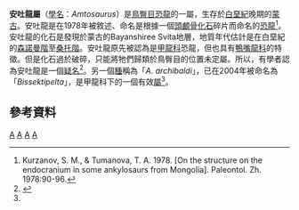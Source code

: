 {{Automatic Taxobox
| taxon = Amtosaurus
| status = FOSSIL
| fossil_range = {{fossilrange|90|earliest=98|latest=83}}[[白堊紀|白堊紀]]
| image = 
| image_caption = 
| authority = Kurzanov & Tumanova, 1978
| type_species = '''巨大安吐龍<br>''Amtosaurus magnus'''''
| type_species_authority = Kurzanov & Tumanova, 1978 
}}

'''安吐龍屬'''（[[學名|學名]]：''Amtosaurus''）是[[鳥臀目|鳥臀目]][[恐龍|恐龍]]的一屬，生存於[[白堊紀|白堊紀]]晚期的[[蒙古|蒙古]]。安吐龍是在1978年被敘述、命名是根據一個[[頭顱骨|頭顱骨]][[化石|化石]]碎片而命名的[[恐龍|恐龍]]<ref name="kurzanov1978">Kurzanov, S. M., & Tumanova, T. A. 1978. [On the structure on the endocranium in some ankylosaurs from Mongolia]. Paleontol. Zh. 1978:90-96.</ref>。安吐龍的化石是發現於蒙古的Bayanshiree Svita地層，地質年代估計是在白堊紀的[[森諾曼階|森諾曼階]]至[[桑托階|桑托階]]。安吐龍原先被認為是[[甲龍科|甲龍科]]恐龍，但也具有[[鴨嘴龍科|鴨嘴龍科]]的特徵。但是化石過於破碎，只能將牠們歸類於鳥臀目的位置未定屬。所以，有學者認為安吐龍是一個[[疑名|疑名]]<ref name=parishbarrett2004>{{cite journal |last=Parish |first=Jolyon |coauthors=and Barrett, Paul |year=2004 |title=A reappraisal of the [[ornithischian|ornithischian]] dinosaur ''Amtosaurus magnus'' Kurzanov and Tumanova 1978, with comments on the status of ''A. archibaldi'' Averianov 2002 |journal=Canadian Journal of Earth Sciences |volume=41 |issue=3 |pages=299–306 |doi=10.1139/e03-101}}</ref>。另一個[[種|種]]稱為「''A. archibaldi''」，已在2004年被命名為「''Bissektipelta''」，是甲龍科下的一個有效[[屬|屬]]<ref name=parishbarrett2004/>。

==參考資料==
<div class="references-small">
<references></references>
</div>
{{裝甲類|A.}}
{{Taxonbar|from=Q422864}}

[[Category:亞洲恐龍|A]]
[[Category:上白堊紀恐龍|A]]
[[Category:鳥臀目|A]]
[[Category:可疑的恐龍|A]]